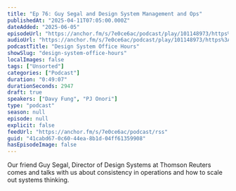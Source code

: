 ```yaml
---
title: "Ep 76: Guy Segal and Design System Management and Ops"
publishedAt: "2025-04-11T07:05:00.000Z"
dateAdded: "2025-06-05"
episodeUrl: "https://anchor.fm/s/7e0ce6ac/podcast/play/101148973/https%3A%2F%2Fd3ctxlq1ktw2nl.cloudfront.net%2Fstaging%2F2025-3-11%2F8f832a93-d3c3-e07f-c4b9-0a6c87573fb5.mp3"
audioUrl: "https://anchor.fm/s/7e0ce6ac/podcast/play/101148973/https%3A%2F%2Fd3ctxlq1ktw2nl.cloudfront.net%2Fstaging%2F2025-3-11%2F8f832a93-d3c3-e07f-c4b9-0a6c87573fb5.mp3"
podcastTitle: "Design System Office Hours"
showSlug: "design-system-office-hours"
localImages: false
tags: ["Unsorted"]
categories: ["Podcast"]
duration: "0:49:07"
durationSeconds: 2947
draft: true
speakers: ["Davy Fung", "PJ Onori"]
type: "podcast"
season: null
episode: null
explicit: false
feedUrl: "https://anchor.fm/s/7e0ce6ac/podcast/rss"
guid: "41cabd67-0c60-44ea-8b1d-04ff61359908"
hasEpisodeImage: false
---
```

Our friend Guy Segal, Director of Design Systems at Thomson Reuters comes and talks with us about consistency in operations and how to scale out systems thinking.
